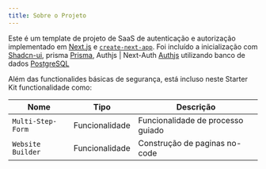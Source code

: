```yaml
---
title: Sobre o Projeto
---
```


Este é um template de projeto de SaaS de autenticação e autorização implementado em [Next.js](https://nextjs.org/) e [`create-next-app`](https://github.com/vercel/next.js/tree/canary/packages/create-next-app).
Foi incluído a inicialização com [Shadcn-ui](https://ui.shadcn.com/), prisma [Prisma](https://www.prisma.io/), Authjs | Next-Auth [Authjs](https://authjs.dev/) utilizando banco de dados [PostgreSQL](https://www.postgresql.org/)

Além das functionalides básicas de segurança, está incluso neste Starter Kit functionalidade como:

| Nome | Tipo | Descrição |
| ---- | ---- | ----------- |
| `Multi-Step-Form` | Funcionalidade | Funcionalidade de processo guiado |
| `Website Builder` | Funcionalidade | Construção de paginas no-code |
